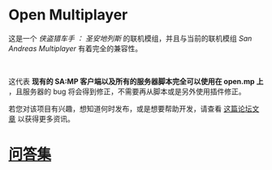# Open Multiplayer

这是一个 _侠盗猎车手 ： 圣安地列斯_ 的联机模组，并且与当前的联机模组 _San Andreas Multiplayer_ 有着完全的兼容性。

<br />

这代表 **现有的 SA:MP 客户端以及所有的服务器脚本完全可以使用在 open.mp 上** ，且服务器的 bug 将会得到修正，不需要再从脚本或是另外使用插件修正。

若您对该项目有兴趣，想知道何时发布，或是想要帮助开发，请查看 <a href="https://www.burgershot.gg/showthread.php?tid=99">这篇论坛文章</a> 以获得更多资讯。

# [问答集](/faq)
